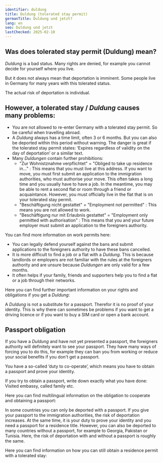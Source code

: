 ```yaml
---
identifier: duldung
title: Duldung (tolerated stay permit)
germanTitle: Duldung und jetzt?
lang: en
seo: Duldung und jetzt
lastChecked: 2025-02-10
---
```



## Was does tolerated stay permit (Duldung) mean?

*Duldung* is a bad status. Many rights are denied, for example you cannot decide for yourself where you live.

But it does not always mean that deportation is imminent. Some people live in Germany for many years with this tolerated status.

The actual risk of deportation is individual.

<Block identifier="get-legal-advice" />

## However, a tolerated stay / *Duldung* causes many problems:

- You are not allowed to re-enter Germany with a tolerated stay permit. So be careful when travelling abroad.
- A *Duldung* always has a time limit, often 3 or 6 months. But you can also be deported within this period without warning. The danger is great if the tolerated stay permit states: ‘Expires regardless of validity on the day of deportation’ or a similar text.
- Many *Duldungen* contain further prohibitions:
    - "Zur Wohnistznahme verpflichtet" = "Obliged to take up residence in..." : This means that you must live at this address. If you want to move, you must first submit an application to the immigration authorities, who must authorise your move. This often takes a long time and you usually have to have a job. In the meantime, you may be able to rent a second flat or room through a friend or acquaintance. However, you must officially live in the flat that is on your tolerated stay permit.
    - "Beschäftigung nicht gestattet" = "Employment not permitted" : This means you are not allowed to work.
    - "Beschäftigung nur mit Erlaubnis gestattet" = "Employment only permitted with authorisation" : This means that you and your future employer must submit an application to the foreigners authority.

You can find more information on work permits here:

<ExternalShortLink identifier="handbookgermany_workpermit" />

- You can legally defend yourself against the bans and submit applications to the foreigners authority to have these bans cancelled.
- It is more difficult to find a job or a flat with a *Duldung*. This is because landlords or employers are not familiar with the rules at the foreigners authority and are unsure because *Duldungen* are only valid for a few months.
- It often helps if your family, friends and supporters help you to find a flat or a job through their networks.

Here you can find further important information on your rights and obligations if you get a *Duldung*:

<ExternalShortLink identifier="sfr_audio" />

A *Duldung* is not a substitute for a passport. Therefor it is no proof of your identity. This is why there can sometimes be problems if you want to get a driving licence or if you want to buy a SIM card or open a bank account.

## Passport obligation

If you have a *Duldung* and have not yet presented a passport, the foreigners authority will definitely want to see your passport. They have many ways of forcing you to do this, for example they can ban you from working or reduce your social benefits if you don't get a passport.

You have a so-called ‘duty to co-operate’, which means you have to obtain a passport and prove your identity. 

If you try to obtain a passport, write down exactly what you have done: Visited embassy, called family etc.

Here you can find multilingual information on the obligation to cooperate and obtaining a passport:

<ExternalShortLink identifier=‘fluechtlingsrat-brandenburg_pass’ />

In some countries you can only be deported with a passport. If you give your passport to the immigration authorities, the risk of deportation increases. At the same time, it is your duty to prove your identity and you need a passport for a residence title.
However, you can also be deported to many countries without a passport, for example to Georgia, Pakistan or Tunisia. Here, the risk of deportation with and without a passport is roughly the same.

Here you can find information on how you can still obtain a residence permit with a tolerated stay:

<InternalShortLink identifier="residence" />
